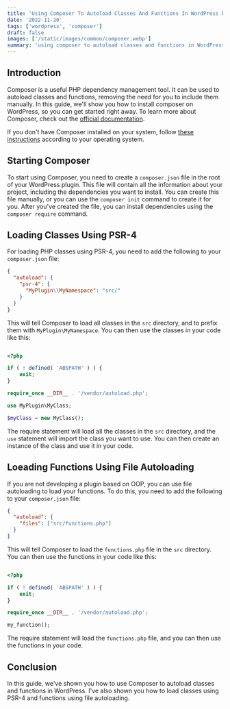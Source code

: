 ```yaml
---
title: 'Using Composer To Autoload Classes And Functions In WordPress Plugin'
date: '2022-11-20'
tags: ['wordpress', 'composer']
draft: false
images: ['/static/images/common/composer.webp']
summary: 'using composer to autoload classes and functions in WordPress'
---
```


<TableOfContents toc={props.toc} asDisclosure={true} />

## Introduction

Composer is a useful PHP dependency management tool. It can be used to autoload classes and functions, removing the need for you to include them manually. In this guide, we'll show you how to install composer on WordPress, so you can get started right away. To learn more about Composer, check out the [official documentation](https://getcomposer.org/doc/).

If you don't have Composer installed on your system, follow [these instructions](https://getcomposer.org/doc/00-intro.md) according to your operating system.

## Starting Composer

To start using Composer, you need to create a `composer.json` file in the root of your WordPress plugin. This file will contain all the information about your project, including the dependencies you want to install. You can create this file manually, or you can use the `composer init` command to create it for you. After you've created the file, you can install dependencies using the `composer require` command.

## Loading Classes Using PSR-4

For loading PHP classes using PSR-4, you need to add the following to your `composer.json` file:

```json
{
  "autoload": {
    "psr-4": {
      "MyPlugin\\MyNamespace": "src/"
    }
  }
}
```

This will tell Composer to load all classes in the `src` directory, and to prefix them with `MyPlugin\MyNamespace`. You can then use the classes in your code like this:

```php

<?php

if ( ! defined( 'ABSPATH' ) ) {
    exit;
}

require_once __DIR__ . '/vendor/autoload.php';

use MyPlugin\MyClass;

$myClass = new MyClass();

```

The require statement will load all the classes in the `src` directory, and the `use` statement will import the class you want to use. You can then create an instance of the class and use it in your code.

## Loeading Functions Using File Autoloading

If you are not developing a plugin based on OOP, you can use file autoloading to load your functions. To do this, you need to add the following to your `composer.json` file:

```json
{
  "autoload": {
    "files": ["src/functions.php"]
  }
}
```

This will tell Composer to load the `functions.php` file in the `src` directory. You can then use the functions in your code like this:

```php

<?php

if ( ! defined( 'ABSPATH' ) ) {
    exit;
}

require_once __DIR__ . '/vendor/autoload.php';

my_function();

```

The require statement will load the `functions.php` file, and you can then use the functions in your code.

## Conclusion

In this guide, we've shown you how to use Composer to autoload classes and functions in WordPress. I've also shown you how to load classes using PSR-4 and functions using file autoloading.
